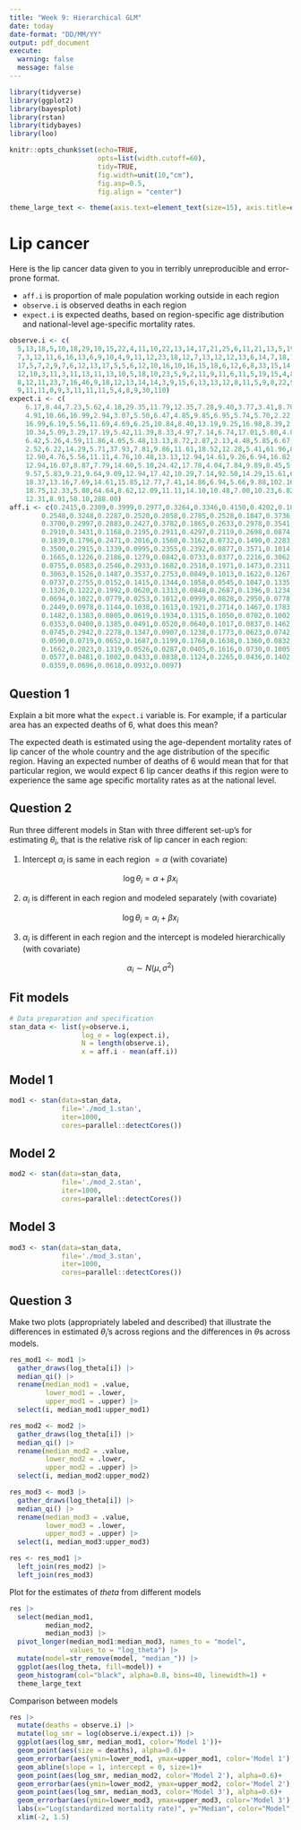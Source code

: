 ```yaml
---
title: "Week 9: Hierarchical GLM"
date: today
date-format: "DD/MM/YY"
output: pdf_document
execute: 
  warning: false
  message: false
---
```


```r
library(tidyverse)
library(ggplot2)
library(bayesplot)
library(rstan)
library(tidybayes)
library(loo)
```

```r
knitr::opts_chunk$set(echo=TRUE,
                      opts=list(width.cutoff=60),
                      tidy=TRUE,
                      fig.width=unit(10,"cm"),
                      fig.asp=0.5,
                      fig.align = "center")

theme_large_text <- theme(axis.text=element_text(size=15), axis.title=element_text(size=15))
```

# Lip cancer

Here is the lip cancer data given to you in terribly unreproducible and error-prone format. 

- `aff.i` is proportion of male population working outside in each region
- `observe.i` is observed deaths in each region
- `expect.i` is expected deaths, based on region-specific age distribution and national-level age-specific mortality rates. 

```r
observe.i <- c(
  5,13,18,5,10,18,29,10,15,22,4,11,10,22,13,14,17,21,25,6,11,21,13,5,19,18,14,17,3,10,
  7,3,12,11,6,16,13,6,9,10,4,9,11,12,23,18,12,7,13,12,12,13,6,14,7,18,13,9,6,8,7,6,16,4,6,12,5,5,
  17,5,7,2,9,7,6,12,13,17,5,5,6,12,10,16,10,16,15,18,6,12,6,8,33,15,14,18,25,14,2,73,13,14,6,20,8,
  12,10,3,11,3,11,13,11,13,10,5,18,10,23,5,9,2,11,9,11,6,11,5,19,15,4,8,9,6,4,4,2,12,12,11,9,7,7,
  8,12,11,23,7,16,46,9,18,12,13,14,14,3,9,15,6,13,13,12,8,11,5,9,8,22,9,2,10,6,10,12,9,11,32,5,11,
  9,11,11,0,9,3,11,11,11,5,4,8,9,30,110)
expect.i <- c(
    6.17,8.44,7.23,5.62,4.18,29.35,11.79,12.35,7.28,9.40,3.77,3.41,8.70,9.57,8.18,4.35,
    4.91,10.66,16.99,2.94,3.07,5.50,6.47,4.85,9.85,6.95,5.74,5.70,2.22,3.46,4.40,4.05,5.74,6.36,5.13,
    16.99,6.19,5.56,11.69,4.69,6.25,10.84,8.40,13.19,9.25,16.98,8.39,2.86,9.70,12.12,12.94,9.77,
    10.34,5.09,3.29,17.19,5.42,11.39,8.33,4.97,7.14,6.74,17.01,5.80,4.84,12.00,4.50,4.39,16.35,6.02,
    6.42,5.26,4.59,11.86,4.05,5.48,13.13,8.72,2.87,2.13,4.48,5.85,6.67,6.11,5.78,12.31,10.56,10.23,
    2.52,6.22,14.29,5.71,37.93,7.81,9.86,11.61,18.52,12.28,5.41,61.96,8.55,12.07,4.29,19.42,8.25,
    12.90,4.76,5.56,11.11,4.76,10.48,13.13,12.94,14.61,9.26,6.94,16.82,33.49,20.91,5.32,6.77,8.70,
    12.94,16.07,8.87,7.79,14.60,5.10,24.42,17.78,4.04,7.84,9.89,8.45,5.06,4.49,6.25,9.16,12.37,8.40,
    9.57,5.83,9.21,9.64,9.09,12.94,17.42,10.29,7.14,92.50,14.29,15.61,6.00,8.55,15.22,18.42,5.77,
    18.37,13.16,7.69,14.61,15.85,12.77,7.41,14.86,6.94,5.66,9.88,102.16,7.63,5.13,7.58,8.00,12.82,
    18.75,12.33,5.88,64.64,8.62,12.09,11.11,14.10,10.48,7.00,10.23,6.82,15.71,9.65,8.59,8.33,6.06,
    12.31,8.91,50.10,288.00)
aff.i <- c(0.2415,0.2309,0.3999,0.2977,0.3264,0.3346,0.4150,0.4202,0.1023,0.1752,
        0.2548,0.3248,0.2287,0.2520,0.2058,0.2785,0.2528,0.1847,0.3736,0.2411,
        0.3700,0.2997,0.2883,0.2427,0.3782,0.1865,0.2633,0.2978,0.3541,0.4176,
        0.2910,0.3431,0.1168,0.2195,0.2911,0.4297,0.2119,0.2698,0.0874,0.3204,
        0.1839,0.1796,0.2471,0.2016,0.1560,0.3162,0.0732,0.1490,0.2283,0.1187,
        0.3500,0.2915,0.1339,0.0995,0.2355,0.2392,0.0877,0.3571,0.1014,0.0363,
        0.1665,0.1226,0.2186,0.1279,0.0842,0.0733,0.0377,0.2216,0.3062,0.0310,
        0.0755,0.0583,0.2546,0.2933,0.1682,0.2518,0.1971,0.1473,0.2311,0.2471,
        0.3063,0.1526,0.1487,0.3537,0.2753,0.0849,0.1013,0.1622,0.1267,0.2376,
        0.0737,0.2755,0.0152,0.1415,0.1344,0.1058,0.0545,0.1047,0.1335,0.3134,
        0.1326,0.1222,0.1992,0.0620,0.1313,0.0848,0.2687,0.1396,0.1234,0.0997,
        0.0694,0.1022,0.0779,0.0253,0.1012,0.0999,0.0828,0.2950,0.0778,0.1388,
        0.2449,0.0978,0.1144,0.1038,0.1613,0.1921,0.2714,0.1467,0.1783,0.1790,
        0.1482,0.1383,0.0805,0.0619,0.1934,0.1315,0.1050,0.0702,0.1002,0.1445,
        0.0353,0.0400,0.1385,0.0491,0.0520,0.0640,0.1017,0.0837,0.1462,0.0958,
        0.0745,0.2942,0.2278,0.1347,0.0907,0.1238,0.1773,0.0623,0.0742,0.1003,
        0.0590,0.0719,0.0652,0.1687,0.1199,0.1768,0.1638,0.1360,0.0832,0.2174,
        0.1662,0.2023,0.1319,0.0526,0.0287,0.0405,0.1616,0.0730,0.1005,0.0743,
        0.0577,0.0481,0.1002,0.0433,0.0838,0.1124,0.2265,0.0436,0.1402,0.0313,
        0.0359,0.0696,0.0618,0.0932,0.0097)
```


## Question 1

Explain a bit more what the `expect.i` variable is. For example, if a particular area has an expected deaths of 6, what does this mean?

The expected death is estimated using the age-dependent mortality rates of lip cancer of the whole country and the age distribution of the specific region. Having an expected number of deaths of 6 would mean that for that particular region, we would expect 6 lip cancer deaths if this region were to experience the same age specific mortality rates as at the national level.

## Question 2

Run three different models in Stan with three different set-up's for estimating $\theta_i$, that is the relative risk of lip cancer in each region:

1. Intercept $\alpha_i$ is same in each region $= \alpha$ (with covariate)

$$
\log \theta_i = \alpha + \beta x_i
$$

2. $\alpha_i$ is different in each region and modeled separately (with covariate)

$$
\log \theta_i = \alpha_i + \beta x_i
$$

3. $\alpha_i$ is different in each region and the intercept is modeled hierarchically (with covariate)

$$
\alpha_i \sim N(\mu, \sigma^2)
$$

## Fit models

```r
# Data preparation and specification
stan_data <- list(y=observe.i,
                  log_e = log(expect.i),
                  N = length(observe.i),
                  x = aff.i - mean(aff.i))
```

## Model 1

```r
mod1 <- stan(data=stan_data,
             file='./mod_1.stan',
             iter=1000,
             cores=parallel::detectCores())
```

## Model 2

```r
mod2 <- stan(data=stan_data,
             file='./mod_2.stan',
             iter=1000,
             cores=parallel::detectCores())
```

## Model 3

```r
mod3 <- stan(data=stan_data,
             file='./mod_3.stan',
             iter=1000,
             cores=parallel::detectCores())
```

## Question 3

Make two plots (appropriately labeled and described) that illustrate the differences in estimated $\theta_i$'s across regions and the differences in $\theta$s across models.

```r
res_mod1 <- mod1 |>
  gather_draws(log_theta[i]) |>
  median_qi() |>
  rename(median_mod1 = .value,
         lower_mod1 = .lower,
         upper_mod1 = .upper) |>
  select(i, median_mod1:upper_mod1)
```

```r
res_mod2 <- mod2 |>
  gather_draws(log_theta[i]) |>
  median_qi() |>
  rename(median_mod2 = .value,
         lower_mod2 = .lower,
         upper_mod2 = .upper) |>
  select(i, median_mod2:upper_mod2)
```

```r
res_mod3 <- mod3 |>
  gather_draws(log_theta[i]) |>
  median_qi() |>
  rename(median_mod3 = .value,
         lower_mod3 = .lower,
         upper_mod3 = .upper) |>
  select(i, median_mod3:upper_mod3)
```

```r
res <- res_mod1 |>
  left_join(res_mod2) |>
  left_join(res_mod3)
```

Plot for the estimates of $theta$ from different models

```r
res |>
  select(median_mod1,
         median_mod2,
         median_mod3) |>
  pivot_longer(median_mod1:median_mod3, names_to = "model",
               values_to = "log_theta") |>
  mutate(model=str_remove(model, "median_")) |>
  ggplot(aes(log_theta, fill=model)) +
  geom_histogram(col="black", alpha=0.8, bins=40, linewidth=1) +
  theme_large_text
```

Comparison between models

```r
res |> 
  mutate(deaths = observe.i) |> 
  mutate(log_smr = log(observe.i/expect.i)) |> 
  ggplot(aes(log_smr, median_mod1, color='Model 1'))+
  geom_point(aes(size = deaths), alpha=0.6)+
  geom_errorbar(aes(ymin=lower_mod1, ymax=upper_mod1, color='Model 1'), alpha=0.6)+
  geom_abline(slope = 1, intercept = 0, size=1)+
  geom_point(aes(log_smr, median_mod2, color='Model 2'), alpha=0.6)+
  geom_errorbar(aes(ymin=lower_mod2, ymax=upper_mod2, color='Model 2'), alpha=0.6)+
  geom_point(aes(log_smr, median_mod3, color='Model 3'), alpha=0.6)+
  geom_errorbar(aes(ymin=lower_mod3, ymax=upper_mod3, color='Model 3'), alpha=0.6) + theme_large_text +
  labs(x="Log(standardized mortality rate)", y="Median", color="Model", size="Deaths") + 
  xlim(-2, 1.5)
```
